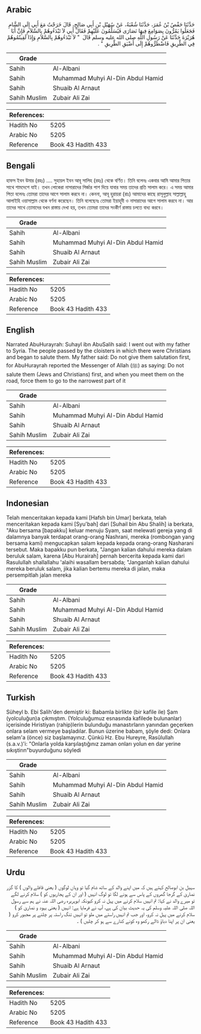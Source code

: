 ## Arabic


<div dir="rtl" lang="ar" style={{fontSize:'larger',backgroundColor:'#f8f9fa',padding:20}}>
حَدَّثَنَا حَفْصُ بْنُ عُمَرَ، حَدَّثَنَا شُعْبَةُ، عَنْ سُهَيْلِ بْنِ أَبِي صَالِحٍ، قَالَ خَرَجْتُ مَعَ أَبِي إِلَى الشَّامِ فَجَعَلُوا يَمُرُّونَ بِصَوَامِعَ فِيهَا نَصَارَى فَيُسَلِّمُونَ عَلَيْهِمْ فَقَالَ أَبِي لاَ تَبْدَءُوهُمْ بِالسَّلاَمِ فَإِنَّ أَبَا هُرَيْرَةَ حَدَّثَنَا عَنْ رَسُولِ اللَّهِ صلى الله عليه وسلم قَالَ ‏ "‏ لاَ تَبْدَءُوهُمْ بِالسَّلاَمِ وَإِذَا لَقِيتُمُوهُمْ فِي الطَّرِيقِ فَاضْطَرُّوهُمْ إِلَى أَضْيَقِ الطَّرِيقِ ‏"‏ ‏.‏
</div>
<div style={{backgroundColor:'#f8f9fa',padding:20, marginBottom: 10}}><table> <thead> <tr> <th>Grade</th> <th></th> </tr> </thead> <tbody> <tr><td>Sahih</td><td>Al-Albani</td></tr><tr><td>Sahih</td><td>Muhammad Muhyi Al-Din Abdul Hamid</td></tr><tr><td>Sahih</td><td>Shuaib Al Arnaut</td></tr><tr><td>Sahih Muslim</td><td>Zubair Ali Zai</td></tr></tbody></table><table> <thead> <tr> <th>References:</th> <th></th> </tr> </thead> <tbody><tr><td>Hadith No</td><td>5205</td></tr><tr><td>Arabic No</td><td>5205</td></tr><tr><td>Reference</td><td>Book 43 Hadith 433</td></tr></tbody></table></div>

## Bengali


<div dir="ltr" lang="bn" style={{fontSize:'larger',backgroundColor:'#f8f9fa',padding:20}}>
হাফস ইবন উমার (রহঃ) .... সুহায়ল ইবন আবূ সালিহ (রহঃ) থেকে বর্ণিত। তিনি বলেনঃ একবার আমি আমার পিতার সাথে শামদেশে যাই। তখন লোকেরা নাসারাদের গির্জার পাশ দিয়ে যাবার সময় তাদের প্রতি সালাম করে। এ সময় আমার পিতা বলেনঃ তোমরা তাদের আগে সালাম করবে না। কেননা, আবূ হুরায়রা (রাঃ) আমাদের কাছে রাসূলুল্লাহ সাল্লাল্লাহু আলাইহি ওয়াসাল্লাম থেকে বর্ণনা করেছেন। তিনি বলেছেনঃ তোমরা ইয়াহূদী ও নাসারাদের আগে সালাম করবে না। আর তাদের সাথে তোমাদের যখন রাস্তায় দেখা হয়, তখন তোমরা তাদের সংকীর্ণ রাস্তায় চলতে বাধ্য করবে।
</div>
<div style={{backgroundColor:'#f8f9fa',padding:20, marginBottom: 10}}><table> <thead> <tr> <th>Grade</th> <th></th> </tr> </thead> <tbody> <tr><td>Sahih</td><td>Al-Albani</td></tr><tr><td>Sahih</td><td>Muhammad Muhyi Al-Din Abdul Hamid</td></tr><tr><td>Sahih</td><td>Shuaib Al Arnaut</td></tr><tr><td>Sahih Muslim</td><td>Zubair Ali Zai</td></tr></tbody></table><table> <thead> <tr> <th>References:</th> <th></th> </tr> </thead> <tbody><tr><td>Hadith No</td><td>5205</td></tr><tr><td>Arabic No</td><td>5205</td></tr><tr><td>Reference</td><td>Book 43 Hadith 433</td></tr></tbody></table></div>

## English


<div dir="ltr" lang="en" style={{fontSize:'larger',backgroundColor:'#f8f9fa',padding:20}}>
Narrated AbuHurayrah: Suhayl ibn AbuSalih said: I went out with my father to Syria. The people passed by the cloisters in which there were Christians and began to salute them. My father said: Do not give them salutation first, for AbuHurayrah reported the Messenger of Allah (ﷺ) as saying: Do not salute them (Jews and Christians) first, and when you meet them on the road, force them to go to the narrowest part of it
</div>
<div style={{backgroundColor:'#f8f9fa',padding:20, marginBottom: 10}}><table> <thead> <tr> <th>Grade</th> <th></th> </tr> </thead> <tbody> <tr><td>Sahih</td><td>Al-Albani</td></tr><tr><td>Sahih</td><td>Muhammad Muhyi Al-Din Abdul Hamid</td></tr><tr><td>Sahih</td><td>Shuaib Al Arnaut</td></tr><tr><td>Sahih Muslim</td><td>Zubair Ali Zai</td></tr></tbody></table><table> <thead> <tr> <th>References:</th> <th></th> </tr> </thead> <tbody><tr><td>Hadith No</td><td>5205</td></tr><tr><td>Arabic No</td><td>5205</td></tr><tr><td>Reference</td><td>Book 43 Hadith 433</td></tr></tbody></table></div>

## Indonesian


<div dir="ltr" lang="id" style={{fontSize:'larger',backgroundColor:'#f8f9fa',padding:20}}>
Telah menceritakan kepada kami [Hafsh bin Umar] berkata, telah menceritakan kepada kami [Syu'bah] dari [Suhail bin Abu Shalih] ia berkata, "Aku bersama [bapakku] keluar menuju Syam, saat melewati gereja yang di dalamnya banyak terdapat orang-orang Nashrani, mereka (rombongan yang bersama kami) mengucapkan salam kepada kepada orang-orang Nasharani tersebut. Maka bapakku pun berkata, "Jangan kalian dahului mereka dalam beruluk salam, karena [Abu Hurairah] pernah bercerita kepada kami dari Rasulullah shallallahu 'alaihi wasallam bersabda; "Janganlah kalian dahului mereka beruluk salam, jika kalian bertemu mereka di jalan, maka persempitlah jalan mereka
</div>
<div style={{backgroundColor:'#f8f9fa',padding:20, marginBottom: 10}}><table> <thead> <tr> <th>Grade</th> <th></th> </tr> </thead> <tbody> <tr><td>Sahih</td><td>Al-Albani</td></tr><tr><td>Sahih</td><td>Muhammad Muhyi Al-Din Abdul Hamid</td></tr><tr><td>Sahih</td><td>Shuaib Al Arnaut</td></tr><tr><td>Sahih Muslim</td><td>Zubair Ali Zai</td></tr></tbody></table><table> <thead> <tr> <th>References:</th> <th></th> </tr> </thead> <tbody><tr><td>Hadith No</td><td>5205</td></tr><tr><td>Arabic No</td><td>5205</td></tr><tr><td>Reference</td><td>Book 43 Hadith 433</td></tr></tbody></table></div>

## Turkish


<div dir="ltr" lang="tr" style={{fontSize:'larger',backgroundColor:'#f8f9fa',padding:20}}>
Süheyl b. Ebi Salih'den demiştir ki: Babamla birlikte (bir kafile ile) Şam (yolculuğun)a çıkmıştım. (Yolculuğumuz esnasında kafilede bulunanlar) içerisinde Hıristiyan (rahip)lerin bulunduğu manastırların yanından geçerken onlara selam vermeye başladılar. Bunun üzerine babam, şöyle dedi: Onlara selam'a (önce) siz başlamayınız. Çünkü Hz. Ebu Hureyre, Ra­sûlullah (s.a.v.)'i: "Onlarla yolda karşılaştığınız zaman onları yolun en dar yerine sıkıştirın"buyurduğunu söyledi
</div>
<div style={{backgroundColor:'#f8f9fa',padding:20, marginBottom: 10}}><table> <thead> <tr> <th>Grade</th> <th></th> </tr> </thead> <tbody> <tr><td>Sahih</td><td>Al-Albani</td></tr><tr><td>Sahih</td><td>Muhammad Muhyi Al-Din Abdul Hamid</td></tr><tr><td>Sahih</td><td>Shuaib Al Arnaut</td></tr><tr><td>Sahih Muslim</td><td>Zubair Ali Zai</td></tr></tbody></table><table> <thead> <tr> <th>References:</th> <th></th> </tr> </thead> <tbody><tr><td>Hadith No</td><td>5205</td></tr><tr><td>Arabic No</td><td>5205</td></tr><tr><td>Reference</td><td>Book 43 Hadith 433</td></tr></tbody></table></div>

## Urdu


<div dir="rtl" lang="ur" style={{fontSize:'larger',backgroundColor:'#f8f9fa',padding:20}}>
سہیل بن ابوصالح کہتے ہیں کہ میں اپنے والد کے ساتھ شام گیا تو وہاں لوگوں ( یعنی قافلے والوں ) کا گزر نصاریٰ کے گرجا گھروں کے پاس سے ہونے لگا تو لوگ انہیں ( اور ان کے پجاریوں کو ) سلام کرنے لگے تو میرے والد نے کہا: تم انہیں سلام کرنے میں پہل نہ کرو کیونکہ ابوہریرہ رضی اللہ عنہ نے ہم سے رسول اللہ صلی اللہ علیہ وسلم کی یہ حدیث بیان کی ہے، آپ نے فرمایا ہے: انہیں ( یعنی یہود و نصاریٰ کو ) سلام کرنے میں پہل نہ کرو، اور جب تم انہیں راستے میں ملو تو انہیں تنگ راستہ پر چلنے پر مجبور کرو ( یعنی ان پر اپنا دباؤ ڈالے رکھو وہ کونے کنارے سے ہو کر چلیں ) ۔
</div>
<div style={{backgroundColor:'#f8f9fa',padding:20, marginBottom: 10}}><table> <thead> <tr> <th>Grade</th> <th></th> </tr> </thead> <tbody> <tr><td>Sahih</td><td>Al-Albani</td></tr><tr><td>Sahih</td><td>Muhammad Muhyi Al-Din Abdul Hamid</td></tr><tr><td>Sahih</td><td>Shuaib Al Arnaut</td></tr><tr><td>Sahih Muslim</td><td>Zubair Ali Zai</td></tr></tbody></table><table> <thead> <tr> <th>References:</th> <th></th> </tr> </thead> <tbody><tr><td>Hadith No</td><td>5205</td></tr><tr><td>Arabic No</td><td>5205</td></tr><tr><td>Reference</td><td>Book 43 Hadith 433</td></tr></tbody></table></div>